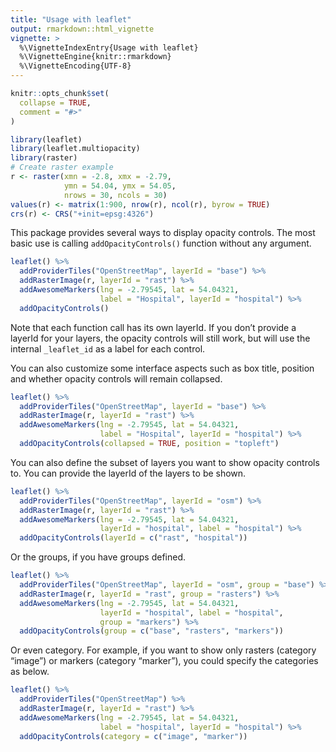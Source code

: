 ```yaml
---
title: "Usage with leaflet"
output: rmarkdown::html_vignette
vignette: >
  %\VignetteIndexEntry{Usage with leaflet}
  %\VignetteEngine{knitr::rmarkdown}
  %\VignetteEncoding{UTF-8}
---
```


```r
knitr::opts_chunk$set(
  collapse = TRUE,
  comment = "#>"
)
```

```r
library(leaflet)
library(leaflet.multiopacity)
library(raster)
# Create raster example
r <- raster(xmn = -2.8, xmx = -2.79,
            ymn = 54.04, ymx = 54.05,
            nrows = 30, ncols = 30)
values(r) <- matrix(1:900, nrow(r), ncol(r), byrow = TRUE)
crs(r) <- CRS("+init=epsg:4326")
```

This package provides several ways to display opacity controls. The most basic use is calling `addOpacityControls()` function without any argument.

```r
leaflet() %>%
  addProviderTiles("OpenStreetMap", layerId = "base") %>%
  addRasterImage(r, layerId = "rast") %>%
  addAwesomeMarkers(lng = -2.79545, lat = 54.04321,
                    label = "Hospital", layerId = "hospital") %>%
  addOpacityControls()
```

Note that each function call has its own layerId. If you don't provide a layerId for your layers, the opacity controls will still work, but will use the internal `_leaflet_id` as a label for each control.

You can also customize some interface aspects such as box title, position and whether opacity controls will remain collapsed.

```r
leaflet() %>%
  addProviderTiles("OpenStreetMap", layerId = "base") %>%
  addRasterImage(r, layerId = "rast") %>%
  addAwesomeMarkers(lng = -2.79545, lat = 54.04321,
                    label = "Hospital", layerId = "hospital") %>%
  addOpacityControls(collapsed = TRUE, position = "topleft")
```

You can also define the subset of layers you want to show opacity controls to. You can provide the layerId of the layers to be shown.

```r
leaflet() %>%
  addProviderTiles("OpenStreetMap", layerId = "osm") %>%
  addRasterImage(r, layerId = "rast") %>%
  addAwesomeMarkers(lng = -2.79545, lat = 54.04321,
                    layerId = "hospital", label = "hospital") %>%
  addOpacityControls(layerId = c("rast", "hospital"))
```

Or the groups, if you have groups defined.

```r
leaflet() %>%
  addProviderTiles("OpenStreetMap", layerId = "osm", group = "base") %>%
  addRasterImage(r, layerId = "rast", group = "rasters") %>%
  addAwesomeMarkers(lng = -2.79545, lat = 54.04321,
                    layerId = "hospital", label = "hospital",
                    group = "markers") %>%
  addOpacityControls(group = c("base", "rasters", "markers"))
```

Or even category. For example, if you want to show only rasters (category "image") or markers (category "marker"), you could specify the categories as below.

```r
leaflet() %>%
  addProviderTiles("OpenStreetMap") %>%
  addRasterImage(r, layerId = "rast") %>%
  addAwesomeMarkers(lng = -2.79545, lat = 54.04321,
                    label = "hospital", layerId = "hospital") %>%
  addOpacityControls(category = c("image", "marker"))
```
